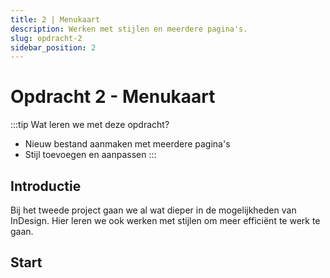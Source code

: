 ```yaml
---
title: 2 | Menukaart
description: Werken met stijlen en meerdere pagina's.
slug: opdracht-2
sidebar_position: 2
---
```


# Opdracht 2 - Menukaart

:::tip Wat leren we met deze opdracht?
- Nieuw bestand aanmaken met meerdere pagina's
- Stijl toevoegen en aanpassen
:::

## Introductie

Bij het tweede project gaan we al wat dieper in de mogelijkheden van InDesign. Hier leren we ook werken met stijlen om meer efficiënt te werk te gaan.

## Start
